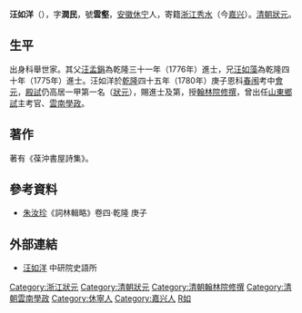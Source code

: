 {{明清人物信息框
| 姓名 = 汪如洋
| 原名 =
| 圖片名稱= 汪如洋.jpg
| 圖片大小 = 200px
| 圖片說明 = 《[[清代学者象传|清代学者象传]]》第一集之汪如洋像
| 最高職務 = 雲南學政
| 國家 = 大清
| 爵位 =
| 籍貫 = [[安徽|安徽]][[休寧縣|休寧縣]]
| 族裔 = 漢族
| 旗籍 = 
| 字號 = 字潤民，號雲壑
| 諡號 = 
| 出生日期 = [[乾隆|乾隆]]二十年（1755年）
| 出生地點 = 
| 逝世日期 = [[乾隆|乾隆]]五十九年（1794年）
| 逝世地點 = 
| 墓葬 =
| 配偶 =
| 親屬 = 
| 出身 = 
*乾隆四十五年（1780年）庚子恩科進士及第
| 經歷 = 
| 著作 =
}}
'''汪如洋'''（{{bd|1755年||1794年|catIdx=W汪}}），字'''潤民'''，號'''雲壑'''，[[安徽|安徽]][[休宁|休宁]]人，寄籍[[浙江|浙江]][[秀水縣|秀水]]（今[[嘉兴|嘉兴]]）。[[清朝|清朝]][[狀元|狀元]]。

==生平==
出身科舉世家。其父[[汪孟鋗|汪孟鋗]]為乾隆三十一年（1776年）進士，兄[[汪如藻|汪如藻]]為乾隆四十年（1775年）進士。汪如洋於[[乾隆|乾隆]]四十五年（1780年）庚子恩科[[春闱|春闱]]考中[[會元|會元]]，[[殿試|殿試]]仍高居一甲第一名（[[狀元|狀元]]），賜進士及第，授[[翰林院|翰林院]][[修撰|修撰]]，曾出任[[山東|山東]][[鄉試|鄉試]]主考官、[[雲南|雲南]][[學政|學政]]。

==著作==
著有《葆沖書屋詩集》。

==參考資料==
*[[朱汝珍|朱汝珍]]《詞林輯略》卷四·乾隆 庚子

==外部連結==
*[http://archive.ihp.sinica.edu.tw/ttscgi/ttsquery?0:0:mctauac:NO%3DNO4529 汪如洋] {{Wayback|url=http://archive.ihp.sinica.edu.tw/ttscgi/ttsquery?0:0:mctauac:NO%3DNO4529 |date=20190521035041 }} 中研院史語所

{{乾隆四十五年庚子恩科殿试金榜}}
{{DEFAULTSORT:Wang汪}}
[[Category:浙江狀元|Category:浙江狀元]]
[[Category:清朝狀元|Category:清朝狀元]]
[[Category:清朝翰林院修撰|Category:清朝翰林院修撰]]
[[Category:清朝雲南學政|Category:清朝雲南學政]]
[[Category:休寧人|Category:休寧人]]
[[Category:嘉兴人|Category:嘉兴人]]
[[Category:汪姓|R如]]